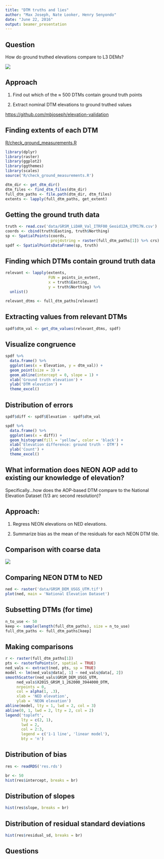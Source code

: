 ```yaml
---
title: "DTM truths and lies"
author: "Max Joseph, Nate Looker, Henry Senyondo"
date: "June 22, 2016"
output: beamer_presentation
---
```


## Question

How do ground truthed elevations compare to L3 DEMs?

![](https://upload.wikimedia.org/wikipedia/commons/7/78/Lecontefromsb1.jpg)

## Approach

1. Find out which of the $\approx$ 500 DTMs contain ground truth points

2. Extract nominal DTM elevations to ground truthed values

[https://github.com/mbjoseph/elevation-validation](https://github.com/mbjoseph/elevation-validation)

## Finding extents of each DTM

[R/check_ground_measurements.R](https://github.com/mbjoseph/elevation-validation/blob/master/R/check_ground_measurements.R)

```r
library(dplyr)
library(raster)
library(ggplot2)
library(ggthemes)
library(scales)
source('R/check_ground_measurements.R')
```

```r
dtm_dir <- get_dtm_dir()
dtm_files <- find_dtm_files(dtm_dir)
full_dtm_paths <- file.path(dtm_dir, dtm_files)
extents <- lapply(full_dtm_paths, get_extent)
```

## Getting the ground truth data

```r
truth <- read.csv('data/GRSM_LiDAR_Val_ITRF00_Geoid12A_UTM17N.csv')
coords <- cbind(truth$Easting, truth$Northing)
sp <- SpatialPoints(coords,
                    proj4string = raster(full_dtm_paths[1]) %>% crs)
spdf <- SpatialPointsDataFrame(sp, truth)
```

## Finding which DTMs contain ground truth data

```r
relevant <- lapply(extents,
                   FUN = points_in_extent,
                   x = truth$Easting,
                   y = truth$Northing) %>%
  unlist()

relevant_dtms <- full_dtm_paths[relevant]
```

## Extracting values from relevant DTMs

```r
spdf$dtm_val <- get_dtm_values(relevant_dtms, spdf)
```

## Visualize congruence

```r
spdf %>%
  data.frame() %>%
  ggplot(aes(x = Elevation, y = dtm_val)) +
  geom_point(size = 3) +
  geom_abline(intercept = 0, slope = 1) +
  xlab('Ground truth elevation') + 
  ylab('DTM elevation') + 
  theme_excel()
```

## Distribution of errors

```r
spdf$diff <- spdf$Elevation - spdf$dtm_val

spdf %>%
  data.frame() %>% 
  ggplot(aes(x = diff)) + 
  geom_histogram(fill = 'yellow', color = 'black') + 
  xlab('Elevation difference: ground truth - DTM') + 
  ylab('Count') + 
  theme_excel()
```

## What information does NEON AOP add to existing our knowledge of elevation?

Specifically...how does the AOP-based DTM compare to the National Elevation Dataset (1/3 arc second resolution)?

## Approach: 

1. Regress NEON elevations on NED elevations. 

2. Summarize bias as the mean of the residuals for each NEON DTM tile.

## Comparison with coarse data

![](figs/grsm_dem_usgs_utm.jpeg)


## Comparing NEON DTM to NED

```r
ned <- raster('data/GRSM_DEM_USGS_UTM.tif')
plot(ned, main = 'National Elevation Dataset')
```

## Subsetting DTMs (for time)

```r
n_to_use <- 50
keep <- sample(length(full_dtm_paths), size = n_to_use)
full_dtm_paths <- full_dtm_paths[keep]
```

## Making comparisons

```r
r <- raster(full_dtm_paths[1])
pts <- rasterToPoints(r, spatial = TRUE)
ned_vals <- extract(ned, pts, sp = TRUE)
model <- lm(ned_vals@data[, 1] ~ ned_vals@data[, 2])
smoothScatter(ned_vals$GRSM_DEM_USGS_UTM, 
     ned_vals$X2015_GRSM_1_262000_3944000_DTM, 
     nrpoints = 0,
     col = alpha(1, .3), 
     xlab = 'NED elevation', 
     ylab = 'NEON elevation')
abline(model, lty = 1, lwd = 2, col = 3)
abline(0, 1, lwd = 2, lty = 2, col = 2)
legend('topleft', 
       lty = c(2, 1), 
       lwd = 2, 
       col = 2:3, 
       legend = c('1-1 line', 'linear model'), 
       bty = 'n')
```

## Distribution of bias

```r
res <- readRDS('res.rds')
```

```r
br <- 50
hist(res$intercept, breaks = br)
```

## Distribution of slopes

```r
hist(res$slope, breaks = br)
```

## Distribution of residual standard deviations

```r
hist(res$residual_sd, breaks = br)
```

## Questions
